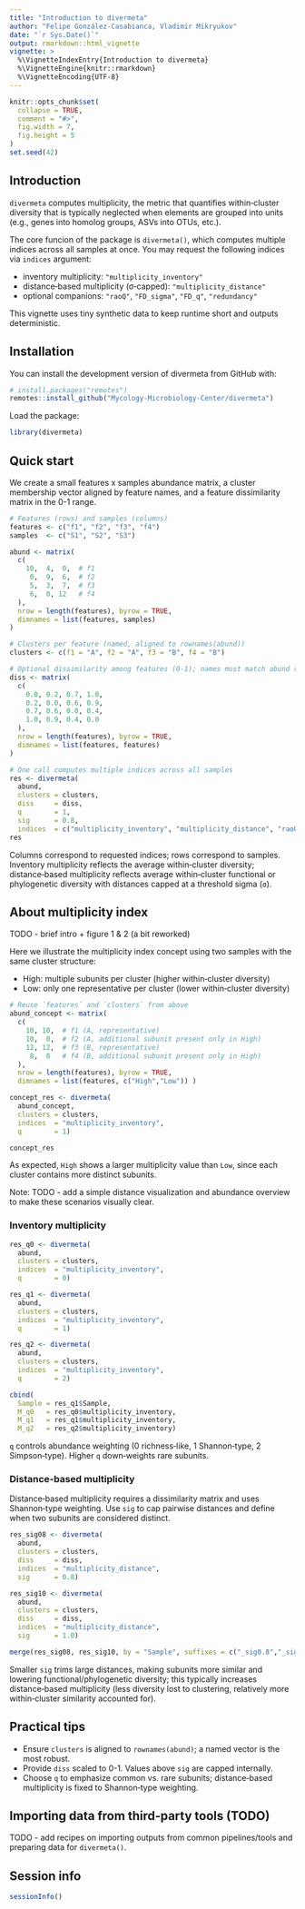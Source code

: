 ```yaml
---
title: "Introduction to divermeta"
author: "Felipe González-Casabianca, Vladimir Mikryukov"
date: "`r Sys.Date()`"
output: rmarkdown::html_vignette
vignette: >
  %\VignetteIndexEntry{Introduction to divermeta}
  %\VignetteEngine{knitr::rmarkdown}
  %\VignetteEncoding{UTF-8}
---
```


```r
knitr::opts_chunk$set(
  collapse = TRUE,
  comment = "#>",
  fig.width = 7,
  fig.height = 5
)
set.seed(42)
```

## Introduction

`divermeta` computes multiplicity, the metric that quantifies within‑cluster diversity that is typically neglected when elements are grouped into units (e.g., genes into homolog groups, ASVs into OTUs, etc.).  

The core funcion of the package is `divermeta()`, which computes multiple indices across all samples at once. You may request the following indices via `indices` argument:

- inventory multiplicity: `"multiplicity_inventory"`
- distance‑based multiplicity (σ‑capped): `"multiplicity_distance"`
- optional companions: `"raoQ"`, `"FD_sigma"`, `"FD_q"`, `"redundancy"`

This vignette uses tiny synthetic data to keep runtime short and outputs deterministic.

## Installation

You can install the development version of divermeta from GitHub with:

```r
# install.packages("remotes")
remotes::install_github("Mycology-Microbiology-Center/divermeta")
```

Load the package:

```r
library(divermeta)
```

## Quick start

We create a small features x samples abundance matrix, a cluster membership vector aligned by feature names, and a feature dissimilarity matrix in the 0-1 range.

```r
# Features (rows) and samples (columns)
features <- c("f1", "f2", "f3", "f4")
samples  <- c("S1", "S2", "S3")

abund <- matrix(
  c(
    10,  4,  0,  # f1
     0,  9,  6,  # f2
     5,  3,  7,  # f3
     6,  0, 12   # f4
  ),
  nrow = length(features), byrow = TRUE,
  dimnames = list(features, samples)
)

# Clusters per feature (named, aligned to rownames(abund))
clusters <- c(f1 = "A", f2 = "A", f3 = "B", f4 = "B")

# Optional dissimilarity among features (0-1); names must match abund rownames
diss <- matrix(
  c(
    0.0, 0.2, 0.7, 1.0,
    0.2, 0.0, 0.6, 0.9,
    0.7, 0.6, 0.0, 0.4,
    1.0, 0.9, 0.4, 0.0
  ),
  nrow = length(features), byrow = TRUE,
  dimnames = list(features, features)
)

# One call computes multiple indices across all samples
res <- divermeta(
  abund,
  clusters = clusters,
  diss     = diss,
  q        = 1,
  sig      = 0.8,
  indices  = c("multiplicity_inventory", "multiplicity_distance", "raoQ", "redundancy"))
res
```

Columns correspond to requested indices; rows correspond to samples. 
Inventory multiplicity reflects the average within‑cluster diversity; 
distance‑based multiplicity reflects average within‑cluster functional or phylogenetic diversity with distances capped at a threshold sigma (`σ`).

## About multiplicity index

TODO - brief intro + figure 1 & 2 (a bit reworked)

Here we illustrate the multiplicity index concept using two samples with the same cluster structure:

- High: multiple subunits per cluster (higher within‑cluster diversity)
- Low: only one representative per cluster (lower within‑cluster diversity)

```r
# Reuse `features` and `clusters` from above
abund_concept <- matrix(
  c(
    10, 10,  # f1 (A, representative)
    10,  0,  # f2 (A, additional subunit present only in High)
    12, 12,  # f3 (B, representative)
     8,  0   # f4 (B, additional subunit present only in High)
  ),
  nrow = length(features), byrow = TRUE,
  dimnames = list(features, c("High","Low")) )

concept_res <- divermeta(
  abund_concept,
  clusters = clusters,
  indices  = "multiplicity_inventory",
  q        = 1)

concept_res
```

As expected, `High` shows a larger multiplicity value than `Low`, since each cluster contains more distinct subunits.

Note: TODO - add a simple distance visualization and abundance overview to make these scenarios visually clear.

### Inventory multiplicity

```r
res_q0 <- divermeta(
  abund,
  clusters = clusters,
  indices  = "multiplicity_inventory",
  q        = 0)

res_q1 <- divermeta(
  abund,
  clusters = clusters,
  indices  = "multiplicity_inventory",
  q        = 1)

res_q2 <- divermeta(
  abund,
  clusters = clusters,
  indices  = "multiplicity_inventory",
  q        = 2)

cbind(
  Sample = res_q1$Sample,
  M_q0   = res_q0$multiplicity_inventory,
  M_q1   = res_q1$multiplicity_inventory,
  M_q2   = res_q2$multiplicity_inventory)
```

`q` controls abundance weighting (0 richness‑like, 1 Shannon‑type, 2 Simpson‑type). Higher `q` down‑weights rare subunits.

### Distance‑based multiplicity

Distance‑based multiplicity requires a dissimilarity matrix and uses Shannon‑type weighting. Use `sig` to cap pairwise distances and define when two subunits are considered distinct.

```r
res_sig08 <- divermeta(
  abund,
  clusters = clusters,
  diss     = diss,
  indices  = "multiplicity_distance",
  sig      = 0.8)

res_sig10 <- divermeta(
  abund,
  clusters = clusters,
  diss     = diss,
  indices  = "multiplicity_distance",
  sig      = 1.0)

merge(res_sig08, res_sig10, by = "Sample", suffixes = c("_sig0.8","_sig1.0"))
```

Smaller `sig` trims large distances, making subunits more similar and lowering functional/phylogenetic diversity; this typically increases distance‑based multiplicity (less diversity lost to clustering, relatively more within‑cluster similarity accounted for).

## Practical tips

- Ensure `clusters` is aligned to `rownames(abund)`; a named vector is the most robust.
- Provide `diss` scaled to 0-1. Values above `sig` are capped internally.
- Choose `q` to emphasize common vs. rare subunits; distance‑based multiplicity is fixed to Shannon‑type weighting.


## Importing data from third‑party tools (TODO)

TODO - add recipes on importing outputs from common pipelines/tools and preparing data for `divermeta()`.


## Session info

```r
sessionInfo()
```


